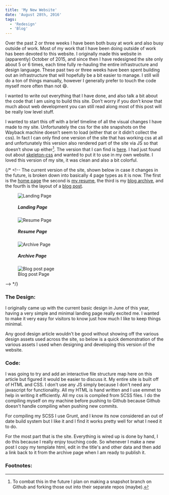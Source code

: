 ```yaml
---
title: 'My New Website'
date: 'August 28th, 2016'
tags:
  - 'Redesign'
  - 'Blog'
---
```


Over the past 2 or three weeks I have been both busy at work and also busy
outside of work. Most of my work that I have been doing outside of work has been
devoted to this website. I originally made this website in (apparently) October
of 2015, and since then I have redesigned the site only about 5 or 6 times, each
time fully re-hauling the entire infrastructure and design language. These past
two or three weeks have been spent building out an infrastructure that will
hopefully be a bit easier to manage. I still will do a ton of things manually,
however I generally prefer to touch the code myself more often than not 😄.

I wanted to write out everything that I have done, and also talk a bit about the
code that I am using to build this site. Don’t worry if you don’t know that much
about web development you can still read along most of this post will be really
low level stuff.

I wanted to start this off with a brief timeline of all the visual changes I
have made to my site. Unfortunately the css for the site snapshots on the
Wayback machine doesn’t seem to load (either that or it didn’t collect the css).
In fact I can only find one version of the site that has working css at all and
unfortunately this version also rendered part of the site via JS so that doesn’t
show up either[^1]. The version that I can find is
[here](http://web.archive.org/web/20160111084107/http://matthamlin.me/). I had
just found out about <a href="//getskeleton.com">skeleton-css</a> and wanted to
put it to use in my own website. I loved this version of my site, it was clean
and also a bit colorful.

{/* <!-- The current version of the site, shown below in case it changes in the
future, is broken down into basically 4 page types as it is now. The first is
the <a href="#image1" class="link">home page</a> the second is
<a href="#image2" class="link">my resume</a>, the third is my
<a href="#image3" class="link">blog archive</a>, and the fourth is the layout of
a <a href="#image4" class="link">blog post</a>.

<figure class="figure" id="image1">
  <img src="../../../../../static/images/posts/landing.png" alt="Landing Page" class="img" />
  <figcaption class="horizontal--center">
      <h5>Landing Page</h5>
  </figcaption>
</figure>
<figure class="figure" id="image2">
  <img src="../../../../../static/images/posts/resume.png" alt="Resume Page" class="img" />
  <figcaption class="horizontal--center">
      <h5>Resume Page</h5>
  </figcaption>
</figure>
<figure class="figure" id="image3">
  <img src="../../../../../static/images/posts/archive.png" alt="Archive Page" class="img" />
  <figcaption class="horizontal--center">
      <h5>Archive Page</h5>
  </figcaption>
</figure>
<figure class="figure" id="image4">
  <img src="../../../../../static/images/posts/post.png" alt="Blog post page" class="img" />
  <figcaption class="horizontal--center">
      Blog post Page
  </figcaption>
</figure> --> */}

### The Design:

I originally came up with the current basic design in June of this year, having
a very simple and minimal landing page really excited me. I wanted to make it
very easy for visitors to know just how much I like to keep things minimal.

Any good design article wouldn't be good without showing off the various design
assets used across the site, so below is a quick demonstration of the various
assets I used when designing and developing this version of the website.

### Code:

I was going to try and add an interactive file structure map here on this
article but figured it would be easier to discuss it. My entire site is built
off of HTML and CSS. I don't use any JS simply because I don't need any
javascript for functionality. All my HTML is hand written and I use emmet to
help in writing it efficiently. All my css is compiled from SCSS files. I do the
compiling myself on my machine before pushing to Github because Github doesn't
handle compiling when pushing new commits.

For compiling my SCSS I use Grunt, and I know its now considered an out of date
build system but I like it and I find it works pretty well for what I need it to
do.

For the most part that is the site. Everything is wired up is done by hand, I do
this because I really enjoy touching code. So whenever I make a new post I copy
my template html, edit in the title's and other data and then add a link back to
it from the archive page when I am ready to publish it.

### Footnotes:

[^1]:
    To combat this in the future I plan on making a snapshot branch on Github
    and forking those out into their separate repos (maybe).
